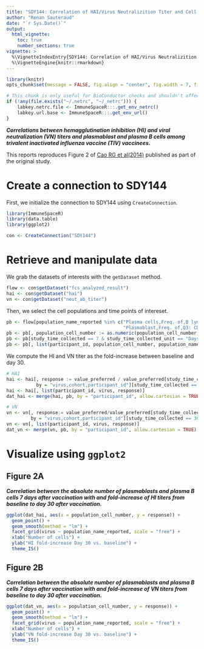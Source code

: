 ```yaml
---
title: "SDY144: Correlation of HAI/Virus Neutralizition Titer and Cell Counts"
author: "Renan Sauteraud"
date: "`r Sys.Date()`"
output:
  html_vignette:
    toc: true
    number_sections: true
vignette: >
  %\VignetteIndexEntry{SDY144: Correlation of HAI/Virus Neutralizition Titer and Cell Counts}
  %\VignetteEngine{knitr::rmarkdown}
--- 
```


```r
library(knitr)
opts_chunk$set(message = FALSE, fig.align = "center", fig.width = 7, fig.height = 7)
```

```r
# This chunk is only useful for BioConductor checks and shouldn't affect any other setup
if (!any(file.exists("~/.netrc", "~/_netrc"))) {
    labkey.netrc.file <- ImmuneSpaceR:::.get_env_netrc()
    labkey.url.base <- ImmuneSpaceR:::.get_env_url()
}
```



***Correlations between hemagglutination inhibition (HI) and viral neutralization (VN) titers and plasmablast and plasma B cells among trivalent inactivated influenza vaccine (TIV) vaccinees.***

This reports reproduces Figure 2 of [Cao RG et al(2014)](http://www.jid.oxfordjournals.org/cgi/pmidlookup?view=long&pmid=24495909) published as part of the original study.



# Create a connection to SDY144

First, we initialize the connection to SDY144 using `CreateConnection`.

```r
library(ImmuneSpaceR)
library(data.table)
library(ggplot2)

con <- CreateConnection("SDY144")
```



# Retrieve and manipulate data

We grab the datasets of interests with the `getDataset` method.

```r
flow <- con$getDataset("fcs_analyzed_result")
hai <- con$getDataset("hai")
vn <- con$getDataset("neut_ab_titer")
```

Then, we select the cell populations and time points of intereset.

```r
pb <- flow[population_name_reported %in% c("Plasma cells,Freq. of,B lym CD27+",
                                           "Plasmablast,Freq. of,Q3: CD19+, CD20-")]
pb <- pb[, population_cell_number := as.numeric(population_cell_number)]
pb <- pb[study_time_collected == 7 & study_time_collected_unit == "Days"] # 13 subjects
pb <- pb[, list(participant_id, population_cell_number, population_name_reported)]
```

We compute the HI and VN titer as the fold-increase between baseline and day 30.

```r
# HAI
hai <- hai[, response := value_preferred / value_preferred[study_time_collected == 0],
           by = "virus,cohort,participant_id"][study_time_collected == 30]
hai <- hai[, list(participant_id, virus, response)]
dat_hai <- merge(hai, pb, by = "participant_id", allow.cartesian = TRUE)

# VN
vn <- vn[, response:= value_preferred/value_preferred[study_time_collected == 0],
         by = "virus,cohort,participant_id"][study_time_collected == 30]
vn <- vn[, list(participant_id, virus, response)]
dat_vn <- merge(vn, pb, by = "participant_id", allow.cartesian = TRUE)
```



# Visualize using `ggplot2`

## Figure 2A

***Correlation between the absolute number of plasmablasts and plasma B cells 7 days after vaccination with and fold-increase of HI titers from baseline to day 30 after vaccination.***

```r
ggplot(dat_hai, aes(x = population_cell_number, y = response)) +
  geom_point() + 
  geom_smooth(method = "lm") +
  facet_grid(virus ~ population_name_reported, scale = "free") +
  xlab("Number of cells") + 
  ylab("HI fold-increase Day 30 vs. baseline") + 
  theme_IS()
```


## Figure 2B

***Correlation between the absolute number of plasmablasts and plasma B cells 7 days after vaccination with and fold-increase of VN titers from baseline to day 30 after vaccination.***

```r
ggplot(dat_vn, aes(x = population_cell_number, y = response)) +
  geom_point() + 
  geom_smooth(method = "lm") +
  facet_grid(virus ~ population_name_reported, scale = "free") +
  xlab("Number of cells") + 
  ylab("VN fold-increase Day 30 vs. baseline") + 
  theme_IS()
```
